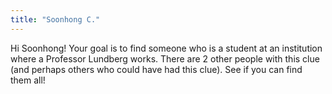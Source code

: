 ```yaml
---
title: "Soonhong C."
---
```


Hi Soonhong! Your goal is to find someone who is a student at an institution where a Professor Lundberg works. There are 2 other people with this clue (and perhaps others who could have had this clue). See if you can find them all!
